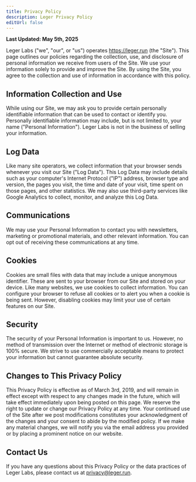 ```yaml
---
title: Privacy Policy
description: Leger Privacy Policy
editUrl: false
---
```



<Document title="Privacy Policy">

**Last Updated: May 5th, 2025**

Leger Labs ("we", "our", or "us") operates https://leger.run (the "Site"). This page outlines our policies regarding the collection, use, and disclosure of personal information we receive from users of the Site. We use your information solely to provide and improve the Site. By using the Site, you agree to the collection and use of information in accordance with this policy.

## Information Collection and Use

While using our Site, we may ask you to provide certain personally identifiable information that can be used to contact or identify you. Personally identifiable information may include, but is not limited to, your name ("Personal Information"). Leger Labs is not in the business of selling your information.

## Log Data

Like many site operators, we collect information that your browser sends whenever you visit our Site ("Log Data"). This Log Data may include details such as your computer's Internet Protocol ("IP") address, browser type and version, the pages you visit, the time and date of your visit, time spent on those pages, and other statistics. We may also use third-party services like Google Analytics to collect, monitor, and analyze this Log Data.

## Communications

We may use your Personal Information to contact you with newsletters, marketing or promotional materials, and other relevant information. You can opt out of receiving these communications at any time.

## Cookies

Cookies are small files with data that may include a unique anonymous identifier. These are sent to your browser from our Site and stored on your device. Like many websites, we use cookies to collect information. You can configure your browser to refuse all cookies or to alert you when a cookie is being sent. However, disabling cookies may limit your use of certain features on our Site.

## Security

The security of your Personal Information is important to us. However, no method of transmission over the Internet or method of electronic storage is 100% secure. We strive to use commercially acceptable means to protect your information but cannot guarantee absolute security.

## Changes to This Privacy Policy

This Privacy Policy is effective as of March 3rd, 2019, and will remain in effect except with respect to any changes made in the future, which will take effect immediately upon being posted on this page. We reserve the right to update or change our Privacy Policy at any time. Your continued use of the Site after we post modifications constitutes your acknowledgment of the changes and your consent to abide by the modified policy. If we make any material changes, we will notify you via the email address you provided or by placing a prominent notice on our website.

## Contact Us

If you have any questions about this Privacy Policy or the data practices of Leger Labs, please contact us at privacy@leger.run.

</Document>

